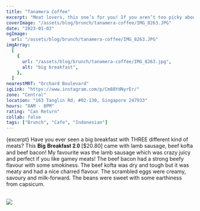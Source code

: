 ```yaml
---
title: "Tanamera Coffee"
excerpt: "Meat lovers, this one’s for you! If you aren’t too picky about the quality and prefer a big hearty meaty breakfast, you have to check out big breakfast"
coverImage: "/assets/blog/brunch/tanamera-coffee/IMG_8263.JPG"
date: "2023-01-03"
ogImage:
  url: "/assets/blog/brunch/tanamera-coffee/IMG_8263.JPG"
imgArray:
  [
    {
      url: "/assets/blog/brunch/tanamera-coffee/IMG_8263.jpg",
      alt: "big breakfast",
    },
  ]
nearestMRT: "Orchard Boulevard"
igLink: "https://www.instagram.com/p/Cm88YdNyrEr/"
zone: "Central"
location: "163 Tanglin Rd, #02-130, Singapore 247933"
hours: "8AM - 8PM"
rating: "Can Return"
collab: false
tags: ["Brunch", "Cafe", "Indonesian"]
---
```


{excerpt} Have you ever seen a big breakfast with THREE different kind of meats? This 𝐁𝐢𝐠 𝐁𝐫𝐞𝐚𝐤𝐟𝐚𝐬𝐭 𝟐.𝟎 [$20.80] came with lamb sausage, beef kofta and beef bacon! My favourite was the lamb sausage which was crazy juicy and perfect if you like gamey meats! The beef bacon had a strong beefy flavour with some smokiness. The beef kofta was dry and tough but it was meaty and had a nice charred flavour. The scrambled eggs were creamy, savoury and milk-forward. The beans were sweet with some earthiness from capsicum.

<br />
<img
  src={`/assets/blog/brunch/tanamera-coffee/IMG_8264.jpg`}
  className="space-discrepancy"
/>
